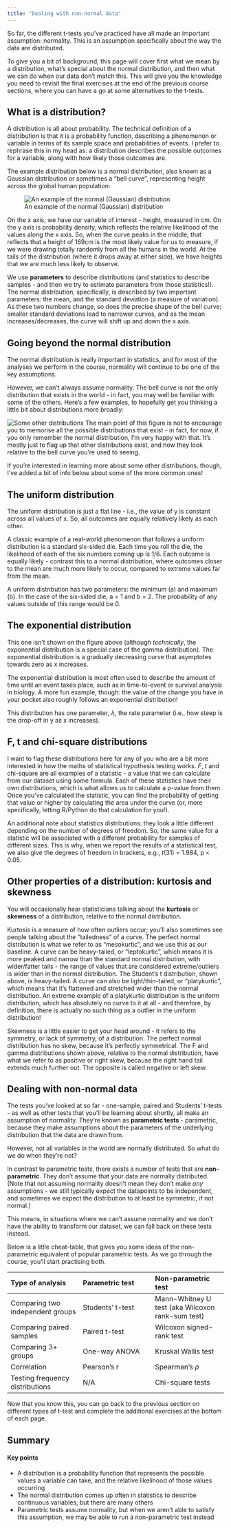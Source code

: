 ---
title: "Dealing with non-normal data"
---

So far, the different t-tests you've practiced have all made an important assumption: normality. This is an assumption specifically about the way the data are distributed.

To give you a bit of background, this page will cover first what we mean by a distribution, what's special about the normal distribution, and then what we can do when our data don't match this. This will give you the knowledge you need to revisit the final exercises at the end of the previous course sections, where you can have a go at some alternatives to the t-tests.

## What is a distribution?

A distribution is all about probability. The technical definition of a distribution is that it is a probability function, describing a phenomenon or variable in terms of its sample space and probabilities of events. I prefer to rephrase this in my head as: a distribution describes the possible outcomes for a variable, along with how likely those outcomes are.

The example distribution below is a normal distribution, also known as a Gaussian distribution or sometimes a "bell curve", representing height across the global human population:

![An example of the normal (Gaussian) distribution](img/distribution.png)

On the x axis, we have our variable of interest - height, measured in cm. On the y axis is probability density, which reflects the relative likelihood of the values along the x axis. So, when the curve peaks in the middle, that reflects that a height of 169cm is the most likely value for us to measure, if we were drawing totally randomly from all the humans in the world. At the tails of the distribution (where it drops away at either side), we have heights that we are much less likely to observe.

We use **parameters** to describe distributions (and statistics to describe samples - and then we try to estimate parameters from those statistics!). The normal distribution, specifically, is described by two important parameters: the mean, and the standard deviation (a measure of variation). As these two numbers change, so does the precise shape of the bell curve; smaller standard deviations lead to narrower curves, and as the mean increases/decreases, the curve will shift up and down the x axis.

## Going beyond the normal distribution

The normal distribution is really important in statistics, and for most of the analyses we perform in the course, normality will continue to be one of the key assumptions. 

However, we can't always assume normality. The bell curve is not the only distribution that exists in the world - in fact, you may well be familiar with some of the others. Here's a few examples, to hopefully get you thinking a little bit about distributions more broadly:

![Some other distributions](img/distributions.png)
The main point of this figure is not to encourage you to memorise all the possible distributions that exist - in fact, for now, if you only remember the normal distribution, I'm very happy with that. It's mostly just to flag up that other distributions exist, and how they look relative to the bell curve you're used to seeing.

If you're interested in learning more about some other distributions, though, I've added a bit of info below about some of the more common ones!

::: {.callout-tip collapse="true"}
## The uniform distribution

The uniform distribution is just a flat line - i.e., the value of y is constant across all values of x. So, all outcomes are equally relatively likely as each other.

A classic example of a real-world phenomenon that follows a uniform distribution is a standard six-sided die. Each time you roll the die, the likelihood of each of the six numbers coming up is 1/6. Each outcome is equally likely - contrast this to a normal distribution, where outcomes closer to the mean are much more likely to occur, compared to extreme values far from the mean.

A uniform distribution has two parameters: the minimum (a) and maximum (b). In the case of the six-sided die, a = 1 and b = 2. The probability of any values outside of this range would be 0.
:::

::: {.callout-tip collapse="true"}
## The exponential distribution

This one isn't shown on the figure above (although *technically*, the exponential distribution is a special case of the gamma distribution). The exponential distribution is a gradually decreasing curve that asymptotes towards zero as x increases.

The exponential distribution is most often used to describe the amount of time until an event takes place, such as in time-to-event or survival analysis in biology. A more fun example, though: the value of the change you have in your pocket also roughly follows an exponential distribution!

This distribution has one parameter, $\lambda$, the rate parameter (i.e., how steep is the drop-off in y as x increases).
:::

::: {.callout-tip collapse="true"}
## F, t and chi-square distributions

I want to flag these distributions here for any of you who are a bit more interested in how the maths of statistical hypothesis testing works. *F*, *t* and chi-square are all examples of a statistic - a value that we can calculate from our dataset using some formula. Each of these statistics have their own distributions, which is what allows us to calculate a p-value from them. Once you've calculated the statistic, you can find the probability of getting that value or higher by calculating the area under the curve (or, more specifically, letting R/Python do that calculation for you!).

An additional note about statistics distributions: they look a little different depending on the number of degrees of freedom. So, the same value for a statistic will be associated with a different probability for samples of different sizes. This is why, when we report the results of a statistical test, we also give the degrees of freedom in brackets, e.g., *t*(31) = 1.984, p < 0.05.
:::

::: {.callout-tip collapse="true"}
## Other properties of a distribution: kurtosis and skewness

You will occasionally hear statisticians talking about the **kurtosis** or **skewness** of a distribution, relative to the normal distribution.

Kurtosis is a measure of how often outliers occur; you'll also sometimes see people talking about the "tailedness" of a curve. The perfect normal distribution is what we refer to as "mesokurtic", and we use this as our baseline. A curve can be heavy-tailed, or "leptokurtic", which means it is more peaked and narrow than the standard normal distribution, with wider/fatter tails - the range of values that are considered extreme/outliers is wider than in the normal distribution. The Student's t distribution, shown above, is heavy-tailed. A curve can also be light/thin-tailed, or "platykurtic", which means that it's flattened and stretched wider than the normal distribution. An extreme example of a platykurtic distribution is the uniform distribution, which has absolutely no curve to it at all - and therefore, by definition, there is actually no such thing as a outlier in the uniform distribution!

Skewness is a little easier to get your head around - it refers to the symmetry, or lack of symmetry, of a distribution. The perfect normal distribution has no skew, because it's perfectly symmetrical. The F and gamma distributions shown above, relative to the normal distribution, have what we refer to as positive or right skew, because the right hand tail extends much further out. The opposite is called negative or left skew.
:::

## Dealing with non-normal data

The tests you've looked at so far - one-sample, paired and Students' t-tests - as well as other tests that you'll be learning about shortly, all make an assumption of normality. They're known as **parametric tests** - parametric, because they make assumptions about the parameters of the underlying distribution that the data are drawn from.

However, not all variables in the world are normally distributed. So what do we do when they're not?

In contrast to parametric tests, there exists a number of tests that are **non-parametric**. They don't assume that your data are normally distributed. (Note that not assuming normality doesn't mean they don't make *any* assumptions - we still typically expect the datapoints to be independent, and sometimes we expect the distribution to at least be symmetric, if not normal.)

This means, in situations where we can't assume normality and we don't have the ability to transform our dataset, we can fall back on these tests instead.

Below is a little cheat-table, that gives you some ideas of the non-parametric equivalent of popular parametric tests. As we go through the course, you'll start practising both.

| Type of analysis | Parametric test | Non-parametric test |
|:- |:- |:- |
|Comparing two independent groups| Students' t-test | Mann-Whitney U test (aka Wilcoxon rank-sum test) |
|Comparing paired samples | Paired t-test | Wilcoxon signed-rank test |
|Comparing 3+ groups | One-way ANOVA | Kruskal Wallis test |
|Correlation | Pearson's r | Spearman's $\rho$ |
|Testing frequency distributions | N/A | Chi-square tests |

Now that you know this, you can go back to the previous section on different types of t-test and complete the additional exercises at the bottom of each page.

## Summary

::: {.callout-tip}
#### Key points

- A distribution is a probability function that represents the possible values a variable can take, and the relative likelihood of those values occurring
- The normal distribution comes up often in statistics to describe continuous variables, but there are many others 
- Parametric tests assume normality, but when we aren't able to satisfy this assumption, we may be able to run a non-parametric test instead
:::